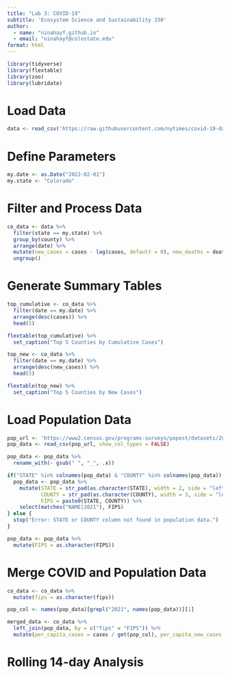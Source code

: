 ```yaml
---
title: "Lab 3: COVID-19"
subtitle: 'Ecosystem Science and Sustainability 330'
author: 
  - name: "ninahayf.github.io"
  - email: "ninahayf@colostate.edu"
format: html
---
```


```r
library(tidyverse)
library(flextable)
library(zoo)
library(lubridate)
```

# Load Data
```r
data <- read_csv('https://raw.githubusercontent.com/nytimes/covid-19-data/master/us-counties.csv')
```

# Define Parameters 
```r
my.date <- as.Date("2022-02-01")
my.state <- "Colorado"
```

# Filter and Process Data 
```r
co_data <- data %>%
  filter(state == my.state) %>%
  group_by(county) %>%
  arrange(date) %>%
  mutate(new_cases = cases - lag(cases, default = 0), new_deaths = deaths - lag(deaths, default = 0)) %>%
  ungroup()
```

# Generate Summary Tables
```r
top_cumulative <- co_data %>%
  filter(date == my.date) %>%
  arrange(desc(cases)) %>%
  head(5)

flextable(top_cumulative) %>%
  set_caption("Top 5 Counties by Cumulative Cases")

top_new <- co_data %>%
  filter(date == my.date) %>%
  arrange(desc(new_cases)) %>%
  head(5)

flextable(top_new) %>%
  set_caption("Top 5 Counties by New Cases")
```

# Load Population Data 
```r
pop_url <- 'https://www2.census.gov/programs-surveys/popest/datasets/2020-2023/counties/totals/co-est2023-alldata.csv'
pop_data <- read_csv(pop_url, show_col_types = FALSE)

pop_data <- pop_data %>%
  rename_with(~ gsub(" ", "_", .x))

if("STATE" %in% colnames(pop_data) & "COUNTY" %in% colnames(pop_data)) {
  pop_data <- pop_data %>%
    mutate(STATE = str_pad(as.character(STATE), width = 2, side = "left", pad = "0"),
           COUNTY = str_pad(as.character(COUNTY), width = 3, side = "left", pad = "0"),
           FIPS = paste0(STATE, COUNTY)) %>%
    select(matches("NAME|2021"), FIPS)
} else {
  stop("Error: STATE or COUNTY column not found in population data.")
}

pop_data <- pop_data %>%
  mutate(FIPS = as.character(FIPS))
```

# Merge COVID and Population Data 
```r
co_data <- co_data %>%
  mutate(fips = as.character(fips))

pop_col <- names(pop_data)[grepl("2021", names(pop_data))][1]

merged_data <- co_data %>%
  left_join(pop_data, by = c("fips" = "FIPS")) %>%
  mutate(per_capita_cases = cases / get(pop_col), per_capita_new_cases = new_cases / get(pop_col))
```

# Rolling 14-day Analysis
```r

```

